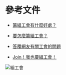 # 參考文件

- [籌組工會有什麼好處？](/document/functionality)

- [要怎麼籌組工會？](/document/form-a-union)
- [答覆網友有關工會的問題](/document/ptt)
- [Join！我也要組工會！](/faq)

![組工會](/images/build-union.jpg)
